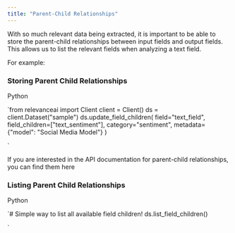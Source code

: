 ```yaml
---
title: "Parent-Child Relationships"
---
```


With so much relevant data being extracted, it is important to be able to store the parent-child relationships between input fields and output fields. This allows us to list the relevant fields when analyzing a text field. 

For example:

### Storing Parent Child Relationships

Python

`from relevanceai import Client 
client = Client()
ds = client.Dataset("sample")
ds.update_field_children(
  field="text_field",
  field_children=["text_sentiment"],
  category="sentiment",
  metadata={"model": "Social Media Model"}
)

`

If you are interested in the API documentation for parent-child relationships, you can find them here 

### Listing Parent Child Relationships

Python

`# Simple way to list all available field children!
ds.list_field_children()

`